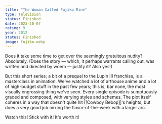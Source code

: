 ```yaml
---
title: "The Woman Called Fujiko Mine"
type: Television
status: Finished
date: 2023-10-07
rating: 9
year: 2012
status: Finished
image: fujiko.webp
---
```


Does it take some time to get over the seemingly gratuitous nudity? Absolutely. (Does the story — which, it perhaps warrants calling out, was
written and directed by woem — justify it? Also yes!)

But this short series; a bit of a prequel to the Lupin III franchise, is a masterclass in animation. We've watched a lot of arthouse anime
and a lot of high-budget stuff in the past few years; this is, bar none, the most visually engrossing thing we've seen. Every single episode
is sumptuously graded and composed, with varying styles and schemes. The plot itself coheres in a way that doesn't quite hit [[Cowboy Bebop]]'s
heights, but does a very good job mixing the flavor-of-the-week with a larger arc.

Watch this! Stick with it! It's worth it!
